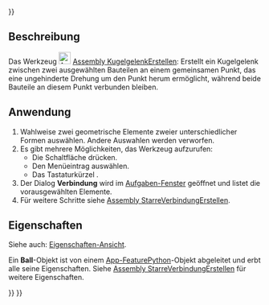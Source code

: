 <languages/>
{{UnfinishedDocu{{#translation:}}}}

{{Docnav/de
|[[Assembly_CreateJointSlider/de|PrismatischeFührungErstellen]]
|[[Assembly_CreateJointDistance/de|AbstandsVerbindungErstellen]]
|[[Assembly_Workbench/de|Assembly]]
|IconL=Assembly_CreateJointSlider.svg
|IconR=Assembly_CreateJointDistance.svg
|IconC=Workbench_Assembly.svg
}}

{{GuiCommand/de
|Name=Assembly CreateJointBall
|Name/de=Assembly KugelgelenkErstellen
|MenuLocation=Assembly → Kugelverbindung
|Workbenches=[[Assembly_Workbench/de|Assembly]]
|Shortcut={{KEY|B}}
|Version=1.0
|SeeAlso=
}}

<span id="Description"></span>
==Beschreibung==

Das Werkzeug [[Image:Assembly_CreateJointBall.svg|24px]] [[Assembly_CreateJointBall/de|Assembly KugelgelenkErstellen]]: Erstellt ein Kugelgelenk zwischen zwei ausgewählten Bauteilen an einem gemeinsamen Punkt, das eine ungehinderte Drehung um den Punkt herum ermöglicht, während beide Bauteile an diesem Punkt verbunden bleiben.

<span id="Usage"></span>
==Anwendung==

# Wahlweise zwei geometrische Elemente zweier unterschiedlicher Formen auswählen. Andere Auswahlen werden verworfen.
# Es gibt mehrere Möglichkeiten, das Werkzeug aufzurufen:
#* Die Schaltfläche {{Button|[[Image:Assembly_CreateJointBall.svg|16px]] [[Assembly_CreateJointBall/de|Kugelverbindung]]}} drücken.
#* Den Menüeintrag {{MenuCommand|Assembly → [[Image:Assembly_CreateJointBall.svg|16px]] Kugelverbindung}} auswählen.
#* Das Tastaturkürzel {{KEY|B}}.
# Der Dialog '''Verbindung''' wird im [[Task_panel/de|Aufgaben-Fenster]] geöffnet und listet die vorausgewählten Elemente.
# Für weitere Schritte siehe [[Assembly_CreateJointFixed/de#Anwendung|Assembly StarreVerbindungErstellen]].

<span id="Properties"></span>
==Eigenschaften==

Siehe auch: [[Property_View/de|Eigenschaften-Ansicht]].

Ein '''Ball'''-Objekt ist von einem [[App_FeaturePython/de|App-FeaturePython]]-Objekt abgeleitet und erbt alle seine Eigenschaften. Siehe [[Assembly_CreateJointFixed/de#Eigenschaften|Assembly StarreVerbindungErstellen]] für weitere Eigenschaften.


{{Docnav/de
|[[Assembly_CreateJointSlider/de|PrismatischeFührungErstellen]]
|[[Assembly_CreateJointDistance/de|AbstandsVerbindungErstellen]]
|[[Assembly_Workbench/de|Assembly]]
|IconL=Assembly_CreateJointSlider.svg
|IconR=Assembly_CreateJointDistance.svg
|IconC=Workbench_Assembly.svg
}}

{{Assembly_Tools_navi{{#translation:}}}}
{{Userdocnavi{{#translation:}}}}
